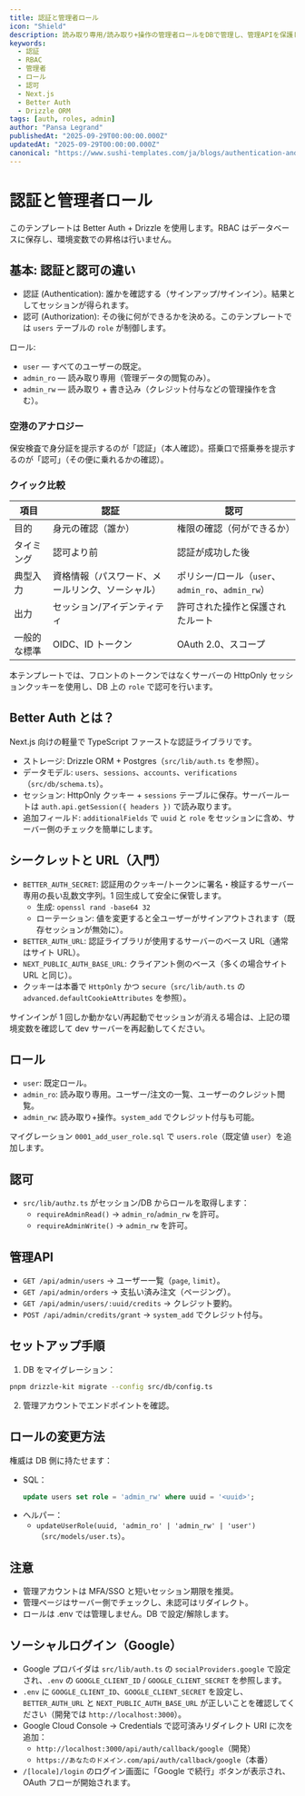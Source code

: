 ```yaml
---
title: 認証と管理者ロール
icon: "Shield"
description: 読み取り専用/読み取り+操作の管理者ロールをDBで管理し、管理APIを保護し、このテンプレートの認証パイプラインを説明します。
keywords:
  - 認証
  - RBAC
  - 管理者
  - ロール
  - 認可
  - Next.js
  - Better Auth
  - Drizzle ORM
tags: [auth, roles, admin]
author: "Pansa Legrand"
publishedAt: "2025-09-29T00:00:00.000Z"
updatedAt: "2025-09-29T00:00:00.000Z"
canonical: "https://www.sushi-templates.com/ja/blogs/authentication-and-admin"
---
```


# 認証と管理者ロール

このテンプレートは Better Auth + Drizzle を使用します。RBAC はデータベースに保存し、環境変数での昇格は行いません。

## 基本: 認証と認可の違い

- 認証 (Authentication): 誰かを確認する（サインアップ/サインイン）。結果としてセッションが得られます。
- 認可 (Authorization): その後に何ができるかを決める。このテンプレートでは `users` テーブルの `role` が制御します。

ロール:

- `user` — すべてのユーザーの既定。
- `admin_ro` — 読み取り専用（管理データの閲覧のみ）。
- `admin_rw` — 読み取り + 書き込み（クレジット付与などの管理操作を含む）。

### 空港のアナロジー

保安検査で身分証を提示するのが「認証」（本人確認）。搭乗口で搭乗券を提示するのが「認可」（その便に乗れるかの確認）。

### クイック比較

| 項目 | 認証 | 認可 |
| --- | --- | --- |
| 目的 | 身元の確認（誰か） | 権限の確認（何ができるか） |
| タイミング | 認可より前 | 認証が成功した後 |
| 典型入力 | 資格情報（パスワード、メールリンク、ソーシャル） | ポリシー/ロール（`user`、`admin_ro`、`admin_rw`） |
| 出力 | セッション/アイデンティティ | 許可された操作と保護されたルート |
| 一般的な標準 | OIDC、ID トークン | OAuth 2.0、スコープ |

本テンプレートでは、フロントのトークンではなくサーバーの HttpOnly セッションクッキーを使用し、DB 上の `role` で認可を行います。

## Better Auth とは？

Next.js 向けの軽量で TypeScript ファーストな認証ライブラリです。

- ストレージ: Drizzle ORM + Postgres（`src/lib/auth.ts` を参照）。
- データモデル: `users`、`sessions`、`accounts`、`verifications`（`src/db/schema.ts`）。
- セッション: HttpOnly クッキー + `sessions` テーブルに保存。サーバールートは `auth.api.getSession({ headers })` で読み取ります。
- 追加フィールド: `additionalFields` で `uuid` と `role` をセッションに含め、サーバー側のチェックを簡単にします。

## シークレットと URL（入門）

- `BETTER_AUTH_SECRET`: 認証用のクッキー/トークンに署名・検証するサーバー専用の長い乱数文字列。1 回生成して安全に保管します。
  - 生成: `openssl rand -base64 32`
  - ローテーション: 値を変更すると全ユーザーがサインアウトされます（既存セッションが無効に）。
- `BETTER_AUTH_URL`: 認証ライブラリが使用するサーバーのベース URL（通常はサイト URL）。
- `NEXT_PUBLIC_AUTH_BASE_URL`: クライアント側のベース（多くの場合サイト URL と同じ）。
- クッキーは本番で `HttpOnly` かつ `secure`（`src/lib/auth.ts` の `advanced.defaultCookieAttributes` を参照）。

サインインが 1 回しか動かない/再起動でセッションが消える場合は、上記の環境変数を確認して dev サーバーを再起動してください。

## ロール

- `user`: 既定ロール。
- `admin_ro`: 読み取り専用。ユーザー/注文の一覧、ユーザーのクレジット閲覧。
- `admin_rw`: 読み取り+操作。`system_add` でクレジット付与も可能。

マイグレーション `0001_add_user_role.sql` で `users.role`（既定値 `user`）を追加します。

## 認可

- `src/lib/authz.ts` がセッション/DB からロールを取得します：
  - `requireAdminRead()` → `admin_ro`/`admin_rw` を許可。
  - `requireAdminWrite()` → `admin_rw` を許可。

## 管理API

- `GET /api/admin/users` → ユーザー一覧（`page`, `limit`）。
- `GET /api/admin/orders` → 支払い済み注文（ページング）。
- `GET /api/admin/users/:uuid/credits` → クレジット要約。
- `POST /api/admin/credits/grant` → `system_add` でクレジット付与。

## セットアップ手順

1) DB をマイグレーション：

```bash
pnpm drizzle-kit migrate --config src/db/config.ts
```

2) 管理アカウントでエンドポイントを確認。

## ロールの変更方法

権威は DB 側に持たせます：

- SQL：
  ```sql
  update users set role = 'admin_rw' where uuid = '<uuid>';
  ```
- ヘルパー：
  - `updateUserRole(uuid, 'admin_ro' | 'admin_rw' | 'user')`（`src/models/user.ts`）。

## 注意

- 管理アカウントは MFA/SSO と短いセッション期限を推奨。
- 管理ページはサーバー側でチェックし、未認可はリダイレクト。
- ロールは .env では管理しません。DB で設定/解除します。

## ソーシャルログイン（Google）

- Google プロバイダは `src/lib/auth.ts` の `socialProviders.google` で設定され、`.env` の `GOOGLE_CLIENT_ID` / `GOOGLE_CLIENT_SECRET` を参照します。
- `.env` に `GOOGLE_CLIENT_ID`、`GOOGLE_CLIENT_SECRET` を設定し、`BETTER_AUTH_URL` と `NEXT_PUBLIC_AUTH_BASE_URL` が正しいことを確認してください（開発では `http://localhost:3000`）。
- Google Cloud Console → Credentials で認可済みリダイレクト URI に次を追加：
  - `http://localhost:3000/api/auth/callback/google`（開発）
  - `https://あなたのドメイン.com/api/auth/callback/google`（本番）
- `/[locale]/login` のログイン画面に「Google で続行」ボタンが表示され、OAuth フローが開始されます。
